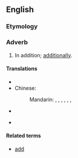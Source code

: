 ==English==

===Etymology===
{{suffix|added|ly}}

===Adverb===
{{en-adv|-}}

# In addition; [[additionally]].

====Translations====
{{trans-top|in addition}}
* {{trreq|Catalan}}
* Chinese:
*: Mandarin: {{t|zh|並且|sc=Hani}}, {{t|zh|并且|tr=bìngqiě|sc=Hani}}, {{t|zh|而且|tr=érqiě|sc=Hani}}, {{t|zh|還有|sc=Hani}}, {{t|zh|还有|tr=háiyǒu|sc=Hani}}, {{t|zh|況且|sc=Hani}}, {{t|zh|况且|tr=kuàngqiě|sc=Hani}}
* {{trreq|Finnish}}
{{trans-mid}}
* {{trreq|Russian}}
{{trans-bottom}}

====Related terms====
*[[add]]